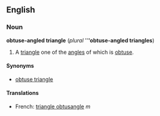 ==English==
===Noun===
'''obtuse-angled triangle''' (''plural'' ''''''obtuse-angled triangles''')

#A [[triangle]] one of the [[angle]]s of which is [[obtuse]].

====Synonyms====
*[[obtuse triangle]]

====Translations====
*French: [[triangle obtusangle]] ''m''